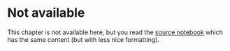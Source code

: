 # Not available

This chapter is not available here, but you read the [source notebook](https://github.com/fastai/fastbook/) which has the same content (but with less nice formatting).

